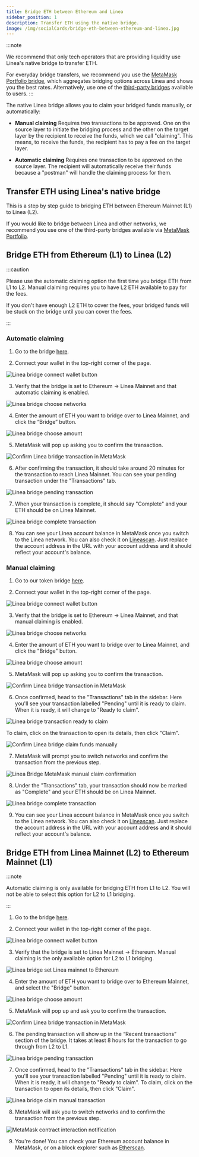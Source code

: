 ```yaml
---
title: Bridge ETH between Ethereum and Linea
sidebar_position: 1
description: Transfer ETH using the native bridge.
image: /img/socialCards/bridge-eth-between-ethereum-and-linea.jpg
---
```


:::note

We recommend that only tech operators that are providing liquidity use Linea's
native bridge to transfer ETH.

For everyday bridge transfers, we recommend you use the
[MetaMask Portfolio bridge](https://portfolio.metamask.io/bridge), which
aggregates bridging options across Linea and shows you the best rates.
Alternatively, use one of the [third-party bridges](https://bridge.linea.build/)
available to users. :::

The native Linea bridge allows you to claim your bridged funds manually, or
automatically:

- **Manual claiming** Requires two transactions to be approved. One on the
  source layer to initiate the bridging process and the other on the target
  layer by the recipient to receive the funds, which we call "claiming". This
  means, to receive the funds, the recipient has to pay a fee on the target
  layer.

- **Automatic claiming** Requires one transaction to be approved on the source
  layer. The recipient will automatically receive their funds because a
  "postman" will handle the claiming process for them.

## Transfer ETH using Linea's native bridge

This is a step by step guide to bridging ETH between Ethereum Mainnet (L1) to
Linea (L2).

If you would like to bridge between Linea and other networks, we recommend you
use one of the third-party bridges available via
[MetaMask Portfolio](https://portfolio.metamask.io/bridge).

## Bridge ETH from Ethereum (L1) to Linea (L2)

:::caution

Please use the automatic claiming option the first time you bridge ETH from L1
to L2. Manual claiming requires you to have L2 ETH available to pay for the
fees.

If you don't have enough L2 ETH to cover the fees, your bridged funds will be
stuck on the bridge until you can cover the fees.

:::

### Automatic claiming

1. Go to the bridge [here](https://bridge.linea.build/).

2. Connect your wallet in the top-right corner of the page.

<div class="center-container">
  <div class="img-large">
    <img
      src="/img/developers/guides/bridge/how_to_bridge_eth/Linea_Bridge_connect_wallet_button.png"
      alt="Linea bridge connect wallet button"
    />
  </div>
</div>

3. Verify that the bridge is set to Ethereum → Linea Mainnet and that automatic
   claiming is enabled.

<div class="center-container">
  <div class="img-medium">
    <img
      src="/img/developers/guides/bridge/how_to_bridge_eth/Linea_Bridge_automatic_claim_set_eth_to_linea.png"
      alt="Linea bridge choose networks"
    />
  </div>
</div>

4. Enter the amount of ETH you want to bridge over to Linea Mainnet, and click
   the “Bridge” button.

<div class="center-container">
  <div class="img-medium">
    <img
      src="/img/developers/guides/bridge/how_to_bridge_eth/Linea_Bridge_automatic_claim_eth_to_linea_amount.png"
      alt="Linea bridge choose amount"
    />
  </div>
</div>

5. MetaMask will pop up asking you to confirm the transaction.

<div class="center-container">
  <div class="img-small">
    <img
      src="/img/developers/guides/bridge/how_to_bridge_eth/Linea_Bridge_eth_to_linea_confirm.png"
      alt="Confirm Linea bridge transaction in MetaMask"
    />
  </div>
</div>

6. After confirming the transaction, it should take around 20 minutes for the
   transaction to reach Linea Mainnet. You can see your pending transaction
   under the "Transactions" tab.

<div class="center-container">
  <div class="img-large">
    <img
      src="/img/developers/guides/bridge/how_to_bridge_eth/Linea_Bridge_eth_to_linea_pending.png"
      alt="Linea bridge pending transaction"
    />
  </div>
</div>

7. When your transaction is complete, it should say "Complete" and your ETH
   should be on Linea Mainnet.

<div class="center-container">
  <div class="img-large">
    <img
      src="/img/developers/guides/bridge/how_to_bridge_eth/Linea_Bridge_automatic_claim_eth_to_linea_completed.png"
      alt="Linea bridge complete transaction"
    />
  </div>
</div>

8. You can see your Linea account balance in MetaMask once you switch to the
   Linea network. You can also check it on
   [Lineascan](https://lineascan.build/address/0x331FB12C080F5b34F0E8812D44114D17398A016d).
   Just replace the account address in the URL with your account address and it
   should reflect your account's balance.

### Manual claiming

1. Go to our token bridge [here](https://bridge.linea.build/).

2. Connect your wallet in the top-right corner of the page.

<div class="center-container">
  <div class="img-large">
    <img
      src="/img/developers/guides/bridge/how_to_bridge_eth/Linea_Bridge_connect_wallet_button.png"
      alt="Linea bridge connect wallet button"
    />
  </div>
</div>

3. Verify that the bridge is set to Ethereum → Linea Mainnet, and that manual
   claiming is enabled.

<div class="center-container">
  <div class="img-medium">
    <img
      src="/img/developers/guides/bridge/how_to_bridge_eth/Linea_Bridge_manual_claim_set_eth_to_linea.png"
      alt="Linea bridge choose networks"
    />
  </div>
</div>

4. Enter the amount of ETH you want to bridge over to Linea Mainnet, and click
   the "Bridge" button.

<div class="center-container">
  <div class="img-medium">
    <img
      src="/img/developers/guides/bridge/how_to_bridge_eth/Linea_Bridge_manual_claim_eth_to_linea_amount.png"
      alt="Linea bridge choose amount"
    />
  </div>
</div>

5. MetaMask will pop up asking you to confirm the transaction.

<div class="center-container">
  <div class="img-small">
    <img
      src="/img/developers/guides/bridge/how_to_bridge_eth/Linea_Bridge_eth_to_linea_confirm.png"
      alt="Confirm Linea bridge transaction in MetaMask"
    />
  </div>
</div>

6. Once confirmed, head to the "Transactions" tab in the sidebar. Here you'll
   see your transaction labelled "Pending" until it is ready to claim. When it
   is ready, it will change to "Ready to claim".

<div class="center-container">
  <div class="img-large">
    <img
      src="/img/developers/guides/bridge/how_to_bridge_eth/Linea_Bridge_eth_to_linea_ready_to_claim.png"
      alt="Linea bridge transaction ready to claim"
    />
  </div>
</div>

To claim, click on the transaction to open its details, then click "Claim".

<div class="center-container">
  <div class="img-large">
    <img
      src="/img/developers/guides/bridge/how_to_bridge_eth/Linea_Bridge_manual_claim_button.png"
      alt="Confirm Linea bridge claim funds manually"
    />
  </div>
</div>

7. MetaMask will prompt you to switch networks and confirm the transaction from
   the previous step.

<div class="center-container">
  <div class="img-small">
    <img
      src="/img/developers/guides/bridge/how_to_bridge_eth/Linea_Bridge_manual_claim_confirm.png"
      alt="Linea Bridge MetaMask manual claim confirmation"
    />
  </div>
</div>

8. Under the "Transactions" tab, your transaction should now be marked as
   "Complete" and your ETH should be on Linea Mainnet.

<div class="center-container">
  <div class="img-large">
    <img
      src="/img/developers/guides/bridge/how_to_bridge_eth/Linea_Bridge_automatic_claim_eth_to_linea_completed.png"
      alt="Linea bridge complete transaction"
    />
  </div>
</div>

9. You can see your Linea account balance in MetaMask once you switch to the
   Linea network. You can also check it on
   [Lineascan](https://lineascan.build/address/0x331FB12C080F5b34F0E8812D44114D17398A016d).
   Just replace the account address in the URL with your account address and it
   should reflect your account's balance.

## Bridge ETH from Linea Mainnet (L2) to Ethereum Mainnet (L1)

:::note

Automatic claiming is only available for bridging ETH from L1 to L2. You will
not be able to select this option for L2 to L1 bridging.

:::

1. Go to the bridge [here](https://bridge.linea.build/).

2. Connect your wallet in the top-right corner of the page.

<div class="center-container">
  <div class="img-large">
    <img
      src="/img/developers/guides/bridge/how_to_bridge_eth/Linea_Bridge_connect_wallet_button.png"
      alt="Linea bridge connect wallet button"
    />
  </div>
</div>

3. Verify that the bridge is set to Linea Mainnet -> Ethereum. Manual claiming
   is the only available option for L2 to L1 bridging.

<div class="center-container">
  <div class="img-medium">
    <img
      src="/img/developers/guides/bridge/how_to_bridge_eth/Linea_Bridge_set_linea_to_eth.png"
      alt="Linea bridge set Linea mainnet to Ethereum"
    />
  </div>
</div>

4. Enter the amount of ETH you want to bridge over to Ethereum Mainnet, and
   select the "Bridge" button.

<div class="center-container">
  <div class="img-medium">
    <img
      src="/img/developers/guides/bridge/how_to_bridge_eth/Linea_Bridge_linea_to_eth_amount.png"
      alt="Linea bridge choose amount"
    />
  </div>
</div>

5. MetaMask will pop up and ask you to confirm the transaction.

<div class="center-container">
  <div class="img-small">
    <img
      src="/img/developers/guides/bridge/how_to_bridge_eth/Linea_Bridge_linea_to_eth_confirm.png"
      alt="Confirm Linea bridge transaction in MetaMask"
    />
  </div>
</div>

6. The pending transaction will show up in the “Recent transactions” section of
   the bridge. It takes at least 8 hours for the transaction to go through from
   L2 to L1.

<div class="center-container">
  <div class="img-large">
    <img
      src="/img/developers/guides/bridge/how_to_bridge_eth/Linea_Bridge_linea_to_eth_pending.png"
      alt="Linea bridge pending transaction"
    />
  </div>
</div>

7. Once confirmed, head to the "Transactions" tab in the sidebar. Here you'll
   see your transaction labelled "Pending" until it is ready to claim. When it
   is ready, it will change to "Ready to claim". To claim, click on the
   transaction to open its details, then click "Claim".

<div class="center-container">
  <div class="img-large">
    <img
      src="/img/developers/guides/bridge/how_to_bridge_eth/Linea_Bridge_linea_to_eth_manual_claim_button.png"
      alt="Linea bridge claim manual transaction"
    />
  </div>
</div>

8. MetaMask will ask you to switch networks and to confirm the transaction from
   the previous step.

<div class="center-container">
  <div class="img-small">
    <img
      src="/img/developers/guides/bridge/how_to_bridge_eth/Linea_Bridge_linea_to_eth_manual_claim_confirm.png"
      alt="MetaMask contract interaction notification"
    />
  </div>
</div>

9. You're done! You can check your Ethereum account balance in MetaMask, or on a
   block explorer such as [Etherscan](https://etherscan.io/).

